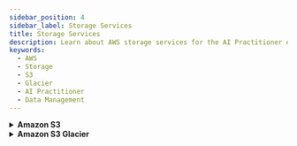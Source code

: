```yaml
---
sidebar_position: 4
sidebar_label: Storage Services
title: Storage Services
description: Learn about AWS storage services for the AI Practitioner exam, including S3 and Glacier for storing, archiving, and managing AI/ML data.
keywords:
  - AWS
  - Storage
  - S3
  - Glacier
  - AI Practitioner
  - Data Management
---
```


<details>
  <summary> <strong>Amazon S3</strong> </summary>

  **What it is:**  
  Amazon S3 (Simple Storage Service) is AWS’s **object storage service** designed to store and retrieve any amount of data from anywhere on the web.

  **Why it matters:**  
  - It's **scalable, durable (99.999999999%)**, and cost-effective  
  - Frequently used to store **training datasets, model outputs, logs, and documents**  
  - Integrates seamlessly with services like SageMaker, Bedrock, and Lambda

  **Typical Use Cases:**  
  - Storing datasets for AI/ML model training  
  - Hosting website files or media assets  
  - Saving logs and predictions from AI pipelines  
  - Backup and recovery of application data

  [Learn more](https://aws.amazon.com/s3/)
</details>
<details>
  <summary> <strong>Amazon S3 Glacier</strong> </summary>

  **What it is:**  
  Amazon S3 Glacier is a **low-cost storage service** for data archiving and long-term backup. It is designed for data that is infrequently accessed but must be retained securely for years.

  **Why it matters:**  
  - Ideal for **archiving training datasets or compliance logs**  
  - Offers different retrieval speeds (minutes to hours)  
  - Cost-effective for storing AI/ML data not actively used

  **Typical Use Cases:**  
  - Archiving large ML datasets not currently in use  
  - Storing compliance and audit data for AI projects  
  - Backing up AI-generated reports, logs, and checkpoints

  [Learn more](https://aws.amazon.com/glacier/)
</details>